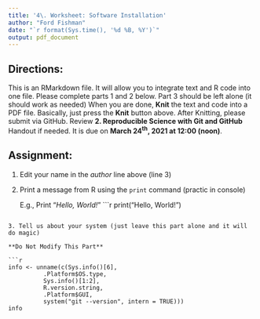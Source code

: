 ---
title: '4\. Worksheet: Software Installation'
author: "Ford Fishman"
date: "`r format(Sys.time(), '%d %B, %Y')`"
output: pdf_document
---

## Directions:
This is an RMarkdown file.
It will allow you to integrate text and R code into one file.
Please complete parts 1 and 2 below.
Part 3 should be left alone (it should work as needed)
When you are done, **Knit** the text and code into a PDF file.
Basically, just press the **Knit** button above.
After Knitting, please submit via GitHub. 
Review **2. Reproducible Science with Git and GitHub** Handout if needed.
It is due on **March 24^th^, 2021 at 12:00 (noon)**.  

## Assignment:

1. Edit your name in the *author* line above (line 3)

2. Print a message from R using the `print` command (practic in console)

    E.g., Print "*Hello, World!*"
```{r}
print("Hello, World!")

```

3. Tell us about your system (just leave this part alone and it will do magic)

**Do Not Modify This Part**

```{r}
info <- unname(c(Sys.info()[6],
          .Platform$OS.type,
          Sys.info()[1:2],
          R.version.string,
          .Platform$GUI,
          system("git --version", intern = TRUE)))
info
```


